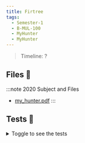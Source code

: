 ```yaml
---
title: Firtree
tags:
  - Semester-1
  - B-MUL-100
  - MyHunter
  - MyHunter
---
```

> Timeline: ?


## Files 📂

:::note 2020 Subject and Files
- [my_hunter.pdf](https://github.com/Studio-17/Epitech-Subjects/raw/main/Semester-1/B-MUL-100/MyHunter/MyHunter/my_hunter.pdf)
:::

## Tests 🤖
<details>
  <summary>Toggle to see the tests</summary>
  <div>
Yo
  </div>
</details>
